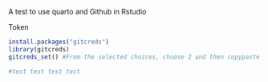 A test to use quarto and Github in Rstudio


Token
```r
install.packages("gitcreds")
library(gitcreds)
gitcreds_set() #From the selected choices, choose 2 and then copypaste token

```
```r
#test test test test
```

